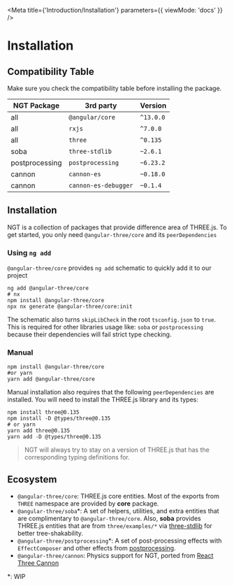 
<Meta title={'Introduction/Installation'} parameters={{ viewMode: 'docs' }} />

# Installation

## Compatibility Table

Make sure you check the compatibility table before installing the package.

| NGT Package    | 3rd party            | Version   |
| -------------- | -------------------- | --------- |
| all            | `@angular/core`      | `^13.0.0` |
| all            | `rxjs`               | `^7.0.0`  |
| all            | `three`              | `^0.135`  |
| soba           | `three-stdlib`       | `~2.6.1`  |
| postprocessing | `postprocessing`     | `~6.23.2` |
| cannon         | `cannon-es`          | `~0.18.0` |
| cannon         | `cannon-es-debugger` | `~0.1.4`  |

## Installation

NGT is a collection of packages that provide difference area of THREE.js. To get started, you only need `@angular-three/core` and its `peerDependencies`

### Using `ng add`

`@angular-three/core` provides `ng add` schematic to quickly add it to our project

```shell
ng add @angular-three/core
# nx
npm install @angular-three/core
npx nx generate @angular-three/core:init
```

The schematic also turns `skipLibCheck` in the root `tsconfig.json` to `true`. This is required for other libraries usage like: `soba` or `postprocessing` because their dependencies will fail strict type checking.

### Manual

```shell
npm install @angular-three/core
#or yarn
yarn add @angular-three/core
```

Manual installation also requires that the following `peerDependencies` are installed. You will need to install the THREE.js library and its types:

```shell
npm install three@0.135
npm install -D @types/three@0.135
# or yarn
yarn add three@0.135
yarn add -D @types/three@0.135
```

> NGT will always try to stay on a version of THREE.js that has the corresponding typing definitions for.

## Ecosystem

- `@angular-three/core`: THREE.js core entities. Most of the exports from `THREE` namespace are provided by **core** package.
- `@angular-three/soba`\*: A set of helpers, utilities, and extra entities that are complimentary to `@angular-three/core`. Also, **soba** provides THREE.js entities that are from `three/examples/*` via [three-stdlib](https://github.com/pmndrs/three-stdlib) for better tree-shakability.
- `@angular-three/postprocessing`\*: A set of post-processing effects with `EffectComposer` and other effects from [postprocessing](https://github.com/vanruesc/postprocessing).
- `@angular-three/cannon`: Physics support for NGT, ported from [React Three Cannon](https://github.com/pmndrs/use-cannon)

\*: WIP
